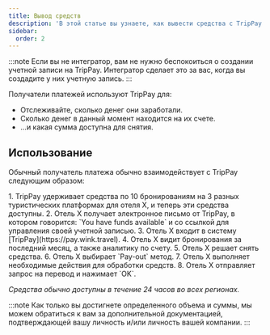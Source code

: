 ```yaml
---
title: Вывод средств
description: 'В этой статье вы узнаете, как вывести средства с TripPay.'
sidebar:
  order: 2
---
```


:::note
Если вы не интегратор, вам не нужно беспокоиться о создании учетной записи на TripPay. Интегратор сделает это за вас, когда вы создадите у них учетную запись.
:::

Получатели платежей используют TripPay для:

* Отслеживайте, сколько денег они заработали.
* Сколько денег в данный момент находится на их счете.
* ...и какая сумма доступна для снятия.

## Использование

Обычный получатель платежа обычно взаимодействует с TripPay следующим образом:

<Steps>
  1. TripPay удерживает средства по 10 бронированиям на 3 разных туристических платформах для отеля X, и теперь эти средства доступны.
  2. Отель X получает электронное письмо от TripPay, в котором говорится: `You have funds available` и со ссылкой для управления своей учетной записью.
  3. Отель X входит в систему [TripPay](https://pay.wink.travel).
  4. Отель X видит бронирования за последний месяц, а также аналитику по счету.
  5. Отель X решает снять средства.
  6. Отель X выбирает `Pay-out` метод.
  7. Отель X выполняет необходимые действия для обработки средств.
  8. Отель X отправляет запрос на перевод и нажимает `OK`.
</Steps>


*Средства обычно доступны в течение 24 часов во всех регионах.*

:::note
Как только вы достигнете определенного объема и суммы, мы можем обратиться к вам за дополнительной документацией, подтверждающей вашу личность и/или личность вашей компании.
:::

